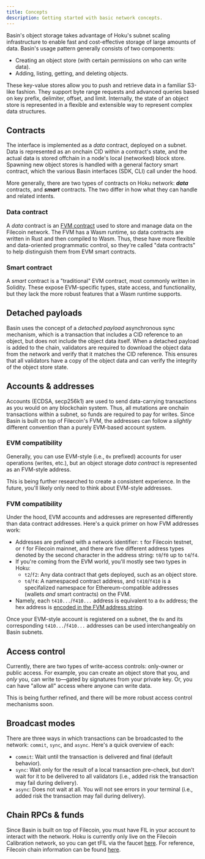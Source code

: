 ```yaml
---
title: Concepts
description: Getting started with basic network concepts.
---
```



Basin's object storage takes advantage of Hoku's subnet scaling infrastructure to enable fast and cost-effective storage
of large amounts of data. Basin's usage pattern generally consists of two components:

- Creating an object store (with certain permissions on who can write data).
- Adding, listing, getting, and deleting objects.

These key-value stores allow you to push and retrieve data in a familiar S3-like fashion. They support byte range
requests and advanced queries based on key prefix, delimiter, offset, and limit. Internally, the state of an object
store is represented in a flexible and extensible way to represent complex data structures.

## Contracts

The interface is implemented as a _data_ contract, deployed on a subnet. Data is represented as an onchain CID within a
contract's state, and the actual data is stored offchain in a node's local (networked) block store. Spawning new object
stores is handled with a general factory smart contract, which the various Basin interfaces (SDK, CLI) call under the
hood.

More generally, there are two types of contracts on Hoku network: **_data_** contracts, and **_smart_** contracts. The
two differ in how what they can handle and related intents.

### Data contract

A _data_ contract is an [FVM contract](https://docs.filecoin.io/basics/the-blockchain/actors) used to store and manage
data on the Filecoin network. The FVM has a Wasm runtime, so data contracts are written in Rust and then compiled to
Wasm. Thus, these have more flexible and data-oriented programmatic control, so they're called "data contracts" to help
distinguish them from EVM smart contracts.

### Smart contract

A _smart_ contract is a "traditional" EVM contract, most commonly written in Solidity. These expose EVM-specific types,
state access, and functionality, but they lack the more robust features that a Wasm runtime supports.

## Detached payloads

Basin uses the concept of a _detached payload_ asynchronous sync mechanism, which is a transaction that includes a CID
reference to an object, but does not include the object data itself. When a detached payload is added to the chain,
validators are required to download the object data from the network and verify that it matches the CID reference. This
ensures that all validators have a copy of the object data and can verify the integrity of the object store state.

## Accounts & addresses

Accounts (ECDSA, secp256k1) are used to send data-carrying transactions as you would on any blockchain system. Thus, all
mutations are onchain transactions within a subnet, so funds are required to pay for writes. Since Basin is built on top
of Filecoin's FVM, the addresses can follow a _slightly_ different convention than a purely EVM-based account system.

### EVM compatibility

Generally, you can use EVM-style (i.e., `0x` prefixed) accounts for user operations (writes, etc.), but an object
storage _data contract_ is represented as an FVM-style address.

<Callout type="info">

This is being further researched to create a consistent experience. In the future, you'll likely only need to think
about EVM-style addresses.

</Callout>

### FVM compatibility

Under the hood, EVM accounts and addresses are represented differently than data contract addresses. Here's a quick
primer on how FVM addresses work:

- Addresses are prefixed with a network identifier: `t` for Filecoin testnet, or `f` for Filecoin mainnet, and there are
  five different address types denoted by the second character in the address string: `t0`/`f0` up to `t4`/`f4`.
- If you're coming from the EVM world, you'll mostly see two types in Hoku:
  - `t2`/`f2`: Any data contract that gets deployed, such as an object store.
  - `t4`/`f4`: A namespaced contract address, and `t410`/`f410` is a specifalized namespace for Ethereum-compatible
    addresses (wallets _and_ smart contracts) on the FVM.
- Namely, each `t410...`/`f410...` address is equivalent to a `0x` address; the hex address is
  [encoded in the FVM address string](https://docs.filecoin.io/smart-contracts/filecoin-evm-runtime/address-types#converting-to-a-0x-style-address).

Once your EVM-style account is registered on a subnet, the `0x` and its corresponding `t410...`/`f410...` addresses can
be used interchangeably on Basin subnets.

## Access control

Currently, there are two types of write-access controls: only-owner or public access. For example, you can create an
object store that you, and _only_ you, can write to—gated by signatures from your private key. Or, you can have "allow
all" access where anyone can write data.

This is being further refined, and there will be more robust access control mechanisms soon.

## Broadcast modes

There are three ways in which transactions can be broadcasted to the network: `commit`, `sync`, and `async`. Here's a
quick overview of each:

- `commit`: Wait until the transaction is delivered and final (default behavior).
- `sync`: Wait only for the result of a local transaction pre-check, but don’t wait for it to be delivered to all
  validators (i.e., added risk the transaction may fail during delivery).
- `async`: Does not wait at all. You will not see errors in your terminal (i.e., added risk the transaction may fail
  during delivery).

## Chain RPCs & funds

Since Basin is built on top of Filecoin, you must have FIL in your account to interact with the network. Hoku is
currently only live on the Filecoin Calibration network, so you can get tFIL via the faucet
[here](https://faucet.calibnet.chainsafe-fil.io/funds.html). For reference, Filecoin chain information can be found
[here](https://chainlist.org/?search=filecoin&testnets=true).
